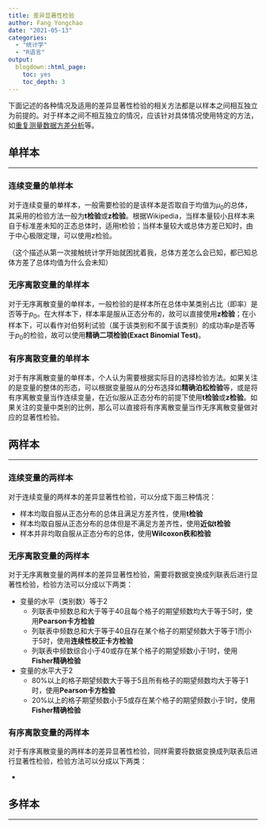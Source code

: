 ```yaml
---
title: 差异显著性检验
author: Fang Yongchao
date: "2021-05-13"
categories:
  - "统计学"
  - "R语言"
output:
  blogdown::html_page:
    toc: yes
    toc_depth: 3
---
```


下面记述的各种情况及适用的差异显著性检验的相关方法都是以样本之间相互独立为前提的。对于样本之间不相互独立的情况，应该针对具体情况使用特定的方法，如[重复测量数据方差分析](../20210311_repeat_measure_anova/)等。

## 单样本

----------------------------

### 连续变量的单样本

对于连续变量的单样本，一般需要检验的是该样本是否取自于均值为$\mu_0$的总体，其采用的检验方法一般为**t检验**或**z检验**。根据Wikipedia，当样本量较小且样本来自于标准差未知的正态总体时，适用t检验；当样本量较大或总体方差已知时，由于中心极限定理，可以使用z检验。

（这个描述从第一次接触统计学开始就困扰着我，总体方差怎么会已知，都已知总体方差了总体均值为什么会未知）

### 无序离散变量的单样本

对于无序离散变量的单样本，一般检验的是样本所在总体中某类别占比（即率）是否等于$p_0$。在大样本下，样本率是服从正态分布的，故可以直接使用**z检验**；在小样本下，可以看作对伯努利试验（属于该类别和不属于该类别）的成功率$p$是否等于$p_0$的检验，故可以使用**精确二项检验(Exact Binomial Test)**。

### 有序离散变量的单样本

对于有序离散变量的单样本，个人认为需要根据实际目的选择检验方法。如果关注的是变量的整体的形态，可以根据变量服从的分布选择如**精确泊松检验**等，或是将有序离散变量当作连续变量，在近似服从正态分布的前提下使用**t检验**或**z检验**。如果关注的变量中类别的比例，那么可以直接将有序离散变量当作无序离散变量做对应的显著性检验。

## 两样本

----------------------------

### 连续变量的两样本

对于连续变量的两样本的差异显著性检验，可以分成下面三种情况：

- 样本均取自服从正态分布的总体且满足方差齐性，使用**t检验**
- 样本均取自服从正态分布的总体但是不满足方差齐性，使用**近似t检验**
- 样本并非均取自服从正态分布的总体，使用**Wilcoxon秩和检验**

### 无序离散变量的两样本

对于无序离散变量的两样本的差异显著性检验，需要将数据变换成列联表后进行显著性检验，检验方法可以分成以下两类：

- 变量的水平（类别数）等于2
  - 列联表中频数总和大于等于40且每个格子的期望频数均大于等于5时，使用**Pearson卡方检验**
  - 列联表中频数总和大于等于40且存在某个格子的期望频数大于等于1而小于5时，使用**连续性校正卡方检验**
  - 列联表中频数综合小于40或存在某个格子的期望频数小于1时，使用**Fisher精确检验**

- 变量的水平大于2
  - 80%以上的格子期望频数大于等于5且所有格子的期望频数均大于等于1时，使用**Pearson卡方检验**
  - 20%以上的格子期望频数小于5或存在某个格子的期望频数小于1时，使用**Fisher精确检验**

### 有序离散变量的两样本

对于有序离散变量的两样本的差异显著性检验，同样需要将数据变换成列联表后进行显著性检验，检验方法可以分成以下两类：

- 

## 多样本

----------------------------

